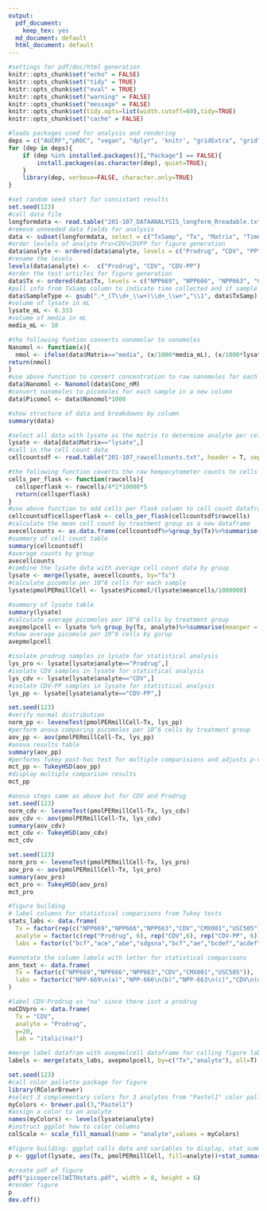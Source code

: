 ---
output:
  pdf_document: 
    keep_tex: yes
  md_document: default
  html_document: default
---

```{r setup, echo=TRUE, include=FALSE}
#settings for pdf/doc/html generation
knitr::opts_chunk$set("echo" = FALSE)
knitr::opts_chunk$set("tidy" = TRUE)
knitr::opts_chunk$set("eval" = TRUE)
knitr::opts_chunk$set("warning" = FALSE)
knitr::opts_chunk$set("message" = FALSE)
knitr::opts_chunk$set(tidy.opts=list(width.cutoff=60),tidy=TRUE)
knitr::opts_chunk$set("cache" = FALSE) 

#loads packages used for analysis and rendering
deps = c("AUCRF","pROC", "vegan", "dplyr", 'knitr', "gridExtra", "grid", "xtable", "devtools", "pgirmess", "scales", "tidyr", "ggplot2", "Hmisc", "cowplot", "rmarkdown", "knitcitations", "ggpubr", "car", "ggsignif", "formatR", "tinytex", "rmarkdown");
for (dep in deps){
	if (dep %in% installed.packages()[,"Package"] == FALSE){
		install.packages(as.character(dep), quiet=TRUE);
	}
	library(dep, verbose=FALSE, character.only=TRUE)
} 
```

```{r data, echo=TRUE}
#set random seed start for consistant results
set.seed(123) 
#call data file
longformdata <- read.table("201-107_DATAANALYSIS_longform_Rreadable.txt", header = T, sep = "\t") 
#remove unneeded data fields for analysis
data <- subset(longformdata, select = c("TxSamp", "Tx", "Matrix", "Time_hr", "analyte", "Conc_nM")) 
#order levlels of analyte Pro>CDV>CDVPP for figure generation
data$analyte <- ordered(data$analyte, levels = c("Prodrug", "CDV", "PP")) 
#rename the levels
levels(data$analyte) <-  c("Prodrug", "CDV", "CDV-PP") 
#order the test articles for figure generation
data$Tx <- ordered(data$Tx, levels = c("NPP669", "NPP666", "NPP663", "CDV", "CMX001", "USC505")) 
#pull info from TxSamp column to indicate time collected and if sample is dose stability (ds), from medium (med), or from lysate (lys) and creates a new column "SampleType"
data$SampleType <- gsub(".*_(T\\d+_\\w+)\\d+_\\w+","\\1", data$TxSamp)
#volume of lysate in mL
lysate_mL <- 0.333 
#volume of media in mL
media_mL <- 10 

#the following funtion converts nanomolar to nanomoles
Nanomol <- function(x){
  nmol <- ifelse(data$Matrix=="media", (x/1000*media_mL), (x/1000*lysate_mL))
return(nmol)
}
#use above function to convert concentration to raw nanomoles for each sample in a new column
data$Nanomol <- Nanomol(data$Conc_nM) 
#convert nanomoles to picomoles for each sample in a new column
data$Picomol <- data$Nanomol*1000 

#show structure of data and breakdowns by column
summary(data) 

#select all data with lysate as the matrix to determine analyte per cells
lysate <- data[data$Matrix=="lysate",] 
#call in the cell count data
cellcountsdf <- read.table("201-107_rawcellcounts.txt", header = T, sep="\t") 

#the following function coverts the raw hempocytometer counts to cells per flask
cells_per_flask <- function(rawcells){
  cellsperflask <- rawcells/4*2*10000*5
  return(cellsperflask)
} 
#use above function to add cells per flask column to cell count dataframe
cellcountsdf$cellsperflask <- cells_per_flask(cellcountsdf$rawcells)
#calculate the mean cell count by treatment group as a new dataframe
avecellcounts <- as.data.frame(cellcountsdf%>%group_by(Tx)%>%summarise(meancells = mean(cellsperflask))) 
#summary of cell count table
summary(cellcountsdf) 
#average counts by group
avecellcounts
#combine the lysate data with average cell count data by group
lysate <- merge(lysate, avecellcounts, by="Tx") 
#calculate picomole per 10^6 cells for each sample
lysate$pmolPERmillCell <- lysate$Picomol/(lysate$meancells/1000000)

#summary of lysate table
summary(lysate) 
#calculate average picomoles per 10^6 cells by treatment group
avepmolpcell <- lysate %>% group_by(Tx, analyte)%>%summarise(meanper = mean(pmolPERmillCell), sd=(sd(pmolPERmillCell))) 
#show average picomole per 10^6 cells by gorup
avepmolpcell
```

```{r anova, echo=TRUE}
#isolate prodrug samples in lysate for statistical analysis
lys_pro <- lysate[lysate$analyte=="Prodrug",] 
#isolate CDV samples in lysate for statistical analysis
lys_cdv <- lysate[lysate$analyte=="CDV",] 
#isolate CDV-PP samples in lysate for statistical analysis
lys_pp <- lysate[lysate$analyte=="CDV-PP",] 

set.seed(123)
#verify normal distribution
norm_pp <- leveneTest(pmolPERmillCell~Tx, lys_pp) 
#perform anova comparing picomoles per 10^6 cells by treatment group
aov_pp <- aov(pmolPERmillCell~Tx, lys_pp) 
#anova results table
summary(aov_pp) 
#performs Tukey post-hoc test for multiple comparisions and adjusts p-values accordingly, same for the below anovas
mct_pp <- TukeyHSD(aov_pp) 
#display multiple comparison results
mct_pp

#anova steps same as above but for CDV and Prodrug
set.seed(123)
norm_cdv <- leveneTest(pmolPERmillCell~Tx, lys_cdv)
aov_cdv <- aov(pmolPERmillCell~Tx, lys_cdv)
summary(aov_cdv)
mct_cdv <- TukeyHSD(aov_cdv)
mct_cdv

set.seed(123)
norm_pro <- leveneTest(pmolPERmillCell~Tx, lys_pro)
aov_pro <- aov(pmolPERmillCell~Tx, lys_pro)
summary(aov_pro)
mct_pro <- TukeyHSD(aov_pro)
mct_pro

#figure building
# label columns for statistical comparisons from Tukey tests
stats_labs <- data.frame(
  Tx = factor(rep(c("NPP669","NPP666","NPP663","CDV","CMX001","USC505"), 3)),
  analyte = factor(c(rep("Prodrug", 6), rep("CDV",6), rep("CDV-PP", 6))),
  labs = factor(c("bcf","ace","abe","sdgsna","bcf","ae","bcdef","acdef","ab","abef","abd","abd","bcdef","acdef","abd","abcef","abdf","abde")))

#annotate the column labels with letter for statistical comparisons
ann_text <- data.frame(
  Tx = factor(c("NPP669","NPP666","NPP663","CDV","CMX001","USC505")),
  labs = factor(c("NPP-669\n(a)","NPP-666\n(b)","NPP-663\n(c)","CDV\n(d)","CMX-001\n(e)","USC-505\n(f)"))
) 

#label CDV-Prodrug as "na" since there isnt a prodrug
noCDVpro <- data.frame(
  Tx = "CDV",
  analyte = "Prodrug",
  y=20,
  lab = "italic(na)") 

#merge label datafram with avepmolcell dataframe for calling figure labels
labels <- merge(stats_labs, avepmolpcell, by=c("Tx","analyte"), all=T)
```

```{r picopermillcell_fig, echo=TRUE}
set.seed(123)
#call color pallette package for figure
library(RColorBrewer) 
#select 3 complementary colors for 3 analytes from "Pastel1" color pallette
myColors <- brewer.pal(3,"Pastel1") 
#assign a color to an analyte
names(myColors) <- levels(lysate$analyte) 
#instruct ggplot how to color columns
colScale <- scale_fill_manual(name = "analyte",values = myColors)

#figure building: ggplot calls data and variables to display, stat_summary selects bar chart display and errorbars using mean + SD, scale_x and geom_text add labels to x axis, scale_y does same for y axis, facet_grid breaks up figure by analyte and places the facet label on the left, geom_text labels CDV-Prodrug as na, colScale colors the columns and legend, theme_bw() instructs how figure background looks, remaining theme() calls remove the legend bolds the facet labels, titles the x axis and y axis
p <- ggplot(lysate, aes(Tx, pmolPERmillCell, fill=analyte))+stat_summary(geom = "bar", fun.y = mean, position = "dodge", color="black")+stat_summary(geom = "errorbar", fun.ymin = function(x) mean(x) - sd(x), fun.ymax = function(x) mean(x) + sd(x), position = "dodge", width=0.5)+scale_x_discrete(breaks=ann_text$Tx, labels=ann_text$labs)+geom_text(labels, mapping = aes(Tx,y=(meanper+sd+20),label=labs))+scale_y_continuous(limits= c(0,425),expand = c(0,0))+facet_grid(analyte~., switch="both")+geom_text(noCDVpro, mapping = aes(x=Tx,y=y, label=lab),parse=T)+colScale+theme_bw()+theme(legend.position="none")+theme(strip.text = element_text(face="bold"))+labs(x="Treatment", y=bquote(paste("Picomoles Analyte per 10"^"6"," HFF-1 cells")))


```

```{r pdf, include=FALSE}
#create pdf of figure
pdf("picopercellWITHstats.pdf", width = 8, height = 6)
#render figure
p
dev.off()
```
